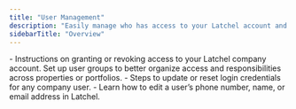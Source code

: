 ```yaml
---
title: "User Management"
description: "Easily manage who has access to your Latchel account and customize user settings to match your company’s structure. This section provides guidance on adding users, creating groups, updating contact details, and managing login credentials."
sidebarTitle: "Overview"
---
```


<CardGroup cols={2}>
  <Card title="How to Add and Remove Company User" icon="user-check" iconType="duotone" href="/s/topic/0TO5e000000h9wqGAA/How-to-Add-a-New-Company-User">
    - Instructions on granting or revoking access to your Latchel company account.
  </Card>
  <Card title="How to Create User Groups" icon="person-circle-plus" iconType="duotone" href="/s/topic/0TO5e000000h9wqGAA/How-to-Create-User-Groups">
    Set up user groups to better organize access and responsibilities across properties or portfolios.
  </Card>
</CardGroup>

<CardGroup cols={2}>
  <Card title="How to Change/Reset the Password of a Latchel User's Login" icon="user-shield" iconType="duotone" href="/s/topic/0TO5e000000h9wqGAA/How-to-Change-Reset-the-Password-of-a-Latchel-User-s-Login">
    - Steps to update or reset login credentials for any company user.
  </Card>
  <Card title="How to Update a Company User's Contact Information" icon="phone-intercom" iconType="duotone" href="/s/topic/0TO5e000000h9wqGAA/How-to-Update-a-Company-User-s-Contact-Information">
    - Learn how to edit a user’s phone number, name, or email address in Latchel.
  </Card>
</CardGroup>